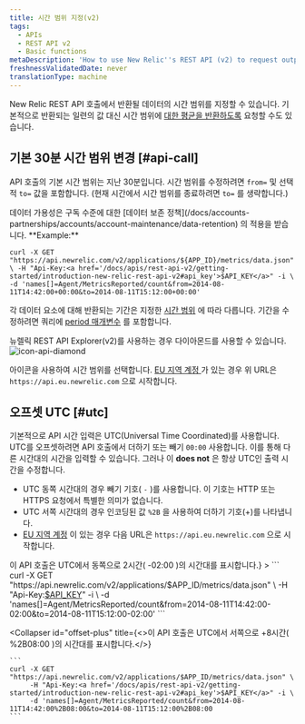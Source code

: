 ```yaml
---
title: 시간 범위 지정(v2)
tags:
  - APIs
  - REST API v2
  - Basic functions
metaDescription: 'How to use New Relic''s REST API (v2) to request output for a specific time range by changing the default 30 minutes range , as well as offsetting UTC.'
freshnessValidatedDate: never
translationType: machine
---
```


New Relic REST API 호출에서 반환될 데이터의 시간 범위를 지정할 수 있습니다. 기본적으로 반환되는 일련의 값 대신 시간 범위에 [대한 평균을 반환하도록](/docs/apm/apis/requirements/calculating-average-metric-values-summarize) 요청할 수도 있습니다.

## 기본 30분 시간 범위 변경 [#api-call]

API 호출의 기본 시간 범위는 지난 30분입니다. 시간 범위를 수정하려면 `from=` 및 선택적 `to=` 값을 포함합니다. (현재 시간에서 시간 범위를 종료하려면 `to=` 를 생략합니다.)

<Callout variant="tip">
  데이터 가용성은 구독 수준에 대한 [데이터 보존 정책](/docs/accounts-partnerships/accounts/account-maintenance/data-retention) 의 적용을 받습니다.
</Callout>

<DNT>
  **Example:**
</DNT>

```
curl -X GET "https://api.newrelic.com/v2/applications/${APP_ID}/metrics/data.json" \ -H "Api-Key:<a href='/docs/apis/rest-api-v2/getting-started/introduction-new-relic-rest-api-v2#api_key'>$API_KEY</a>" -i \ -d 'names[]=Agent/MetricsReported/count&from=2014-08-11T14:42:00+00:00&to=2014-08-11T15:12:00+00:00'
```

각 데이터 요소에 대해 반환되는 기간은 지정한 [시간 범위](/docs/apm/apis/requirements/extracting-metric-data#time) 에 따라 다릅니다. 기간을 수정하려면 쿼리에 [period 매개변수](/docs/apm/apis/requirements/extracting-metric-data#period) 를 포함합니다.

뉴렐릭 REST API Explorer(v2)를 사용하는 경우 다이아몬드를 사용할 수 있습니다.<img title="icon-api-diamond" alt="icon-api-diamond" src="/images/apis-and-data_icon_REST-API-explorer-diamond.webp"/>

아이콘을 사용하여 시간 범위를 선택합니다. [EU 지역 계정 ](/docs/using-new-relic/welcome-new-relic/getting-started/introduction-eu-region-data-center)가 있는 경우 위 URL은 `https://api.eu.newrelic.com` 으로 시작합니다.

## 오프셋 UTC [#utc]

기본적으로 API 시간 입력은 UTC(Universal Time Coordinated)를 사용합니다. UTC를 오프셋하려면 API 호출에서 더하기 또는 빼기 `00:00` 사용합니다. 이를 통해 다른 시간대의 시간을 입력할 수 있습니다. 그러나 이 <DNT>**does not**</DNT> 은 항상 UTC인 출력 시간을 수정합니다.

* UTC 동쪽 시간대의 경우 빼기 기호( `-` )를 사용합니다. 이 기호는 HTTP 또는 HTTPS 요청에서 특별한 의미가 없습니다.
* UTC 서쪽 시간대의 경우 인코딩된 값 `%2B` 을 사용하여 더하기 기호(+)를 나타냅니다.
* [EU 지역 계정](/docs/using-new-relic/welcome-new-relic/getting-started/introduction-eu-region-data-center) 이 있는 경우 다음 URL은 `https://api.eu.newrelic.com` 으로 시작합니다.

<CollapserGroup>
  <Collapser
    id="offset-minus"
    title={<>이 API 호출은 UTC에서 동쪽으로 2시간( <InlineCode>-02:00</InlineCode> )의 시간대를 표시합니다.</>}
  >
    ```
    curl -X GET "https://api.newrelic.com/v2/applications/$APP_ID/metrics/data.json" \
         -H "Api-Key:<a href='/docs/apis/rest-api-v2/getting-started/introduction-new-relic-rest-api-v2#api_key'>$API_KEY</a>" -i \
         -d 'names[]=Agent/MetricsReported/count&from=2014-08-11T14:42:00-02:00&to=2014-08-11T15:12:00-02:00'
    ```
  </Collapser>

  <Collapser
    id="offset-plus"
    title={<>이 API 호출은 UTC에서 서쪽으로 +8시간( <InlineCode>%2B08:00</InlineCode> )의 시간대를 표시합니다.</>}
  >
    ```
    curl -X GET "https://api.newrelic.com/v2/applications/$APP_ID/metrics/data.json" \
         -H "Api-Key:<a href='/docs/apis/rest-api-v2/getting-started/introduction-new-relic-rest-api-v2#api_key'>$API_KEY</a>" -i \
         -d 'names[]=Agent/MetricsReported/count&from=2014-08-11T14:42:00%2B08:00&to=2014-08-11T15:12:00%2B08:00
    ```
  </Collapser>
</CollapserGroup>
